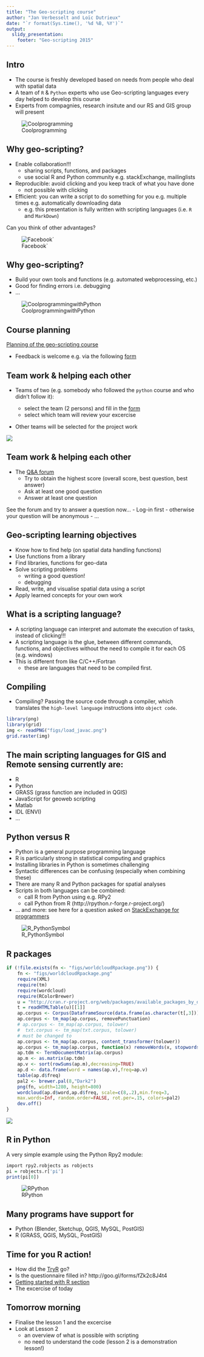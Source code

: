 ```yaml
---
title: "The Geo-scripting course"
author: "Jan Verbesselt and Loïc Dutrieux"
date: "`r format(Sys.time(), '%d %B, %Y')`"
output: 
  slidy_presentation:
    footer: "Geo-scripting 2015"
---
```


## Intro

- The course is freshly developed based on needs from people who deal with spatial data
- A team of `R` & `Python` experts who use Geo-scripting languages every day helped to develop this course
- Experts from compagnies, research insitute and our RS and GIS group will present 

![Coolprogramming](figs/solve-cool-problems.png)

## Why geo-scripting?

-  Enable collaboration!!! 
    - sharing scripts, functions, and packages
    - use social R and Python community e.g. stackExchange, mailinglists
- Reproducible: avoid clicking and you keep track of what you have done 
    - not possible with clicking
- Efficient: you can write a script to do something for you e.g. multiple times e.g. automatically downloading data
    - e.g. this presentation is fully written with scripting languages (i.e. `R` and `MarkDown`)

Can you think of other advantages?


![Facebook`](figs/facebook.png)

## Why geo-scripting?

- Build your own tools and functions (e.g. automated webprocessing, etc.)
-	Good for finding errors i.e. debugging
- ...

![CoolprogrammingwithPython](figs/16199604.jpg)

## Course planning

[Planning of the geo-scripting course](https://docs.google.com/document/d/1yTomAgB9Mny-h0ZEd0mhr0nU5_fD5ysZBAvFYqI5Fn4/edit?usp=sharing)

- Feedback is welcome e.g. via the following [form](http://goo.gl/forms/3iFSNgg3Ne to submit ideas, requests, bugs) 

## Team work & helping each other

- Teams of two (e.g. somebody who followed the `python` course and who didn't follow it):

    - select the team (2 persons) and fill in the [form](http://goo.gl/forms/fzlIlQHlPv)
    - select which team will review your excercise

- Other teams will be selected for the project work

<div class="centered">
![](figs/teamwork.jpeg)
</div>

## Team work & helping each other

- The [Q&A forum](http://www.geo-informatie.nl/courses/grs50406/question2answer/index.php)
    - Try to obtain the highest score (overall score, best question, best answer)
    - Ask at least one good question
    - Answer at least one question

See the forum and try to answer a question now...
    - Log-in first - otherwise your question will be anonymous
    - ...

## Geo-scripting learning objectives

- Know how to find help (on spatial data handling functions)
- Use functions from a library
- Find libraries, functions for geo-data
- Solve scripting problems
    - writing a good question!
    - debugging
- Read, write, and visualise spatial data using a script
- Apply learned concepts for your own work 

## What  is a scripting language?

- A scripting language can interpret and automate the execution of tasks, instead of clicking!!!
- A scripting language is the glue, between different commands, functions, and objectives without the need to compile it for each OS (e.g. windows)
- This is different from like C/C++/Fortran 
    - these are languages that need to be compiled first.

## Compiling
- Compiling? 
Passing the source code through a compiler, which translates the `high-level language` instructions into `object code`.

```r
library(png)
library(grid)
img <- readPNG("figs/load_javac.png")
grid.raster(img)
```


## The main scripting languages for GIS and Remote sensing currently are: 

- R
- Python
- GRASS (grass function are included in QGIS)
- JavaScript for geoweb scripting
- Matlab
- IDL (ENVI)
- ...

## Python versus R

- Python is a general purpose programming language
- R is particularly strong in statistical computing and graphics
- Installing libraries in Python is sometimes challenging
- Syntactic differences can be confusing (especially when combining these) 
- There are many R and Python packages for spatial analyses
- Scripts in both languages can be combined:
    - call R from Python using e.g. RPy2
    - call Python from R (http://rpython.r-forge.r-project.org/)
- ... and more: see here for a question asked on [StackExchange for programmers](https://programmers.stackexchange.com/questions/181342/r-vs-python-for-data-analysis)

![R_PythonSymbol](figs/RPythonS.png)

## R packages

```r
if (!file.exists(fn <- "figs/worldcloudRpackage.png")) {
    fn <- "figs/worldcloudRpackage.png"
    require(XML)
    require(tm)
    require(wordcloud)
    require(RColorBrewer)
    u = "http://cran.r-project.org/web/packages/available_packages_by_date.html"
    t = readHTMLTable(u)[[1]]
    ap.corpus <- Corpus(DataframeSource(data.frame(as.character(t[,3]))))
    ap.corpus <- tm_map(ap.corpus, removePunctuation)
    # ap.corpus <- tm_map(ap.corpus, tolower)
    #  txt.corpus <- tm_map(txt.corpus, tolower)
    # must be changed to
    ap.corpus <- tm_map(ap.corpus, content_transformer(tolower))
    ap.corpus <- tm_map(ap.corpus, function(x) removeWords(x, stopwords("english")))
    ap.tdm <- TermDocumentMatrix(ap.corpus)
    ap.m <- as.matrix(ap.tdm)
    ap.v <- sort(rowSums(ap.m),decreasing=TRUE)
    ap.d <- data.frame(word = names(ap.v),freq=ap.v)
    table(ap.d$freq)
    pal2 <- brewer.pal(8,"Dark2")
    png(fn, width=1280, height=800)
    wordcloud(ap.d$word,ap.d$freq, scale=c(8,.2),min.freq=3,
    max.words=Inf, random.order=FALSE, rot.per=.15, colors=pal2)
    dev.off()    
}
```

![](figs/worldcloudRpackage.png)

## R in Python

A very simple example using the Python Rpy2 module:

```r
import rpy2.robjects as robjects
pi = robjects.r['pi']
print(pi[0])
```

![RPython](figs/RPython.jpeg)

## Many programs have support for

- Python (Blender, Sketchup, QGIS, MySQL, PostGIS)
- R (GRASS, QGIS, MySQL, PostGIS)

## Time for you R action!

- How did the [TryR](http://tryr.codeschool.com/) go?
- Is the questionnaire filled in? http://goo.gl/forms/fZk2c8J4t4
- [Getting started with R section](https://geoscripting-wur.github.io/Scripting4GeoIntro/#gettingstarted)
- The excercise of today

## Tomorrow morning

- Finalise the lesson 1 and the excercise
- Look at Lesson 2
    - an overview of what is possible with scripting
    - no need to understand the code (lesson 2 is a demonstration lesson!)


